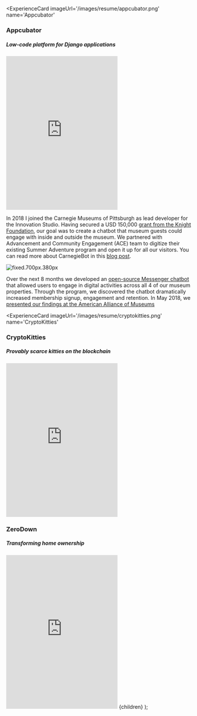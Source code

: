 
<ExperienceCard
    imageUrl='/images/resume/appcubator.png'
    name='Appcubator'
>

### Appcubator

##### Low-code platform for Django applications

<iframe
  width={'100%'}
  height='415'
  src='https://www.youtube-nocookie.com/embed/hZTx0vXUo34?controls=0'
  frameborder='0'
  allow='accelerometer; autoplay; clipboard-write; encrypted-media; gyroscope; picture-in-picture;'
  allowfullscreen
/>

Appcubator is the easiest way to prototype. It's goal is to allow non-technical
founders to create and deploy working MVPs using a simple drag-n-drop interface.
Unlike other no-code / low-code solutions at the time, we allowed users to
export fully readably code and continue developing their apps with their own
developers.

In 2012, I was invited by my friends Karan Sikka and Ilter Canberk to join their
startup as a founding engineer. Appcubator had just participated in the
[YC W13](https://www.ycdb.co/company/appcubator) batch and was one of the
earliest low-code solutions to hit the market. My job was to develop the plugin
editor our team used to create and integrate functionality into applications.
This allowed our users quickly extend their app with 3rd party integrations and
common recipes.

After a magnificent journey our team decided to phase out operations and
[open-source our code](https://github.com/appcubator/appbuild) in 2014. Working
on Appcubator was one of the most formative experiences of my career. With
Appcubator, I learned how to work with clients, ship on tight deadlines and made
the difficult tradeoffs between cost, speed and quality critical to business
operations.

</ExperienceCard>

<ExperienceCard
  imageUrl='/images/resume/streetjumper.png'
  name='Street Jumper'
>

### Street Jumper

##### Hyperlocal delivery service

<div
  className='w-full flex justify-center items-center relative'
  style={{ background: '#509999' }}
>
  <Image
    src='/images/resume/streetjumper.png'
    layout='intrinsic'
    width={400}
    height={400}
  />
</div>

Street Jumper is a hyperlocal delivery startup based in Jaipur, Rajasthan.
Between 2014 and 2016, we offered a point-to-point delivery service in the city
In 2014, my classmate Tarin asked me join his company Street Jumper to help him
build out and enhance the technology behind the platform. Over a period of one
year, I worked with our team of engineers and designers to develop and enhance
web, iOS and Android applications for users and delivery partners. At our peak,
we employed 50 delivery partners and processed 250-300 orders per day. In 2016,
Street Jumper was
[acquired by Mumbai based investor and entrepreneur Sandip Modi.](https://webcache.googleusercontent.com/search?q=cache:AjJa8-lD5WQJ:https://www.dealstreetasia.com/stories/38842-38842/+&cd=1&hl=en&ct=clnk&gl=us)

Building Street Jumper was a foundational experience for me and I'm extremely
thankful to my co-founder, Tarin. I learned how a focus on privacy and security
can transform an operations-intensive user experience. I also gained experience
in a highly competitive Indian market.

</ExperienceCard>

<ExperienceCard imageUrl='/images/resume/gwf.jpeg' name='Games With Friends'>

### Games With Friends

##### Social games for iMessage and Messenger

<div className='w-full flex justify-center items-center'>
  <video src='/images/resume/gwf.mp4' controls muted style={{ width: '60%' }} />
</div>

As part of the Advanced Technology and Growth Team at Zynga, one of my jobs was
to build games and core tech for emerging platforms. At the time, Apple had just
[released Apps for iMessage](https://9to5mac.com/2016/09/12/disney-imessage-app-store-stickers-ios-10/)
and Facebook was in the process of
[launching Instant Games](https://techcrunch.com/2016/11/29/messenger-instant-games/).
With over 65% of users' mobile time spent in messaging apps, it was the perfect
opportunity to inject fun into everyday conversations for our players.

<div className='w-full flex justify-center items-center'>

![fixed.640px.380px](/images/resume/gameswithfriends.webp)

</div>

Throughout 2016, I build client libraries and APIs that were used in over 8
Zynga games. I also integrated Messenger APIs into Zynga's launch titles for
Instant Games allowing our designers and PMs to easily send rich texts over
Messenger to reactivate our players. During this time, I gained invaluable
experience in database operation, systems design and product management from an
engineer's perspective.

</ExperienceCard>

<ExperienceCard imageUrl='/images/resume/carnegiebot.png' name='CarnegieBot'>

### CarnegieBot

##### Summer Adventure with a digital Carnegie

<iframe
  width={'100%'}
  height='415'
  src='https://www.youtube.com/embed/sBRRvjz8JcQ'
  frameborder='0'
  allow='accelerometer; autoplay; clipboard-write; encrypted-media; gyroscope; picture-in-picture'
  allowfullscreen
></iframe>

In 2018 I joined the Carnegie Museums of Pittsburgh as lead developer for the
Innovation Studio. Having secured a USD 150,000
[grant from the Knight Foundation](https://knightfoundation.org/articles/museums-technology-new-avenues-for-wonder/),
our goal was to create a chatbot that museum guests could engage with inside and
outside the museum. We partnered with Advancement and Community Engagement (ACE)
team to digitize their existing Summer Adventure program and open it up for all
our visitors. You can read more about CarnegieBot in this
[blog post](https://studio.carnegiemuseums.org/a-chatbot-adventure-c729812571ea).

<div className='w-full flex justify-center items-center'>

![fixed.700px.380px](/images/resume/chatbot.png)

</div>

Over the next 8 months we developed an
[open-source Messenger chatbot](https://github.com/achadha235/andybot-botpress)
that allowed users to engage in digital activities across all 4 of our museum
properties. Through the program, we discovered the chatbot dramatically
increased membership signup, engagement and retention. In May 2018, we
[presented our findings at the American Alliance of Museums](https://www.aam-us.org/2018/04/10/chat-with-andybot-at-aam-2018/)

</ExperienceCard>

<ExperienceCard
  imageUrl='/images/resume/cryptokitties.png'
  name='CryptoKitties'
>

### CryptoKitties

##### Provably scarce kitties on the blockchain

<iframe
  width={'100%'}
  height='415'
  src='https://www.youtube.com/embed/jGfvkjzLrNw'
  frameborder='0'
  allow='accelerometer; autoplay; clipboard-write; encrypted-media; gyroscope; picture-in-picture'
  allowfullscreen
></iframe>

</ExperienceCard>

<ExperienceCard imageUrl='/images/resume/zerodown.jpg' name='ZeroDown'>

### ZeroDown

##### Transforming home ownership

<iframe
  width={'100%'}
  height='415'
  src='https://www.youtube.com/embed/qNQk29B_oEo'
  frameborder='0'
  allow='accelerometer; autoplay; clipboard-write; encrypted-media; gyroscope; picture-in-picture'
  allowfullscreen
></iframe>

</ExperienceCard>

  <MDXProvider components={components}>
    <React.Fragment>{children}</React.Fragment>
  </MDXProvider>
);
